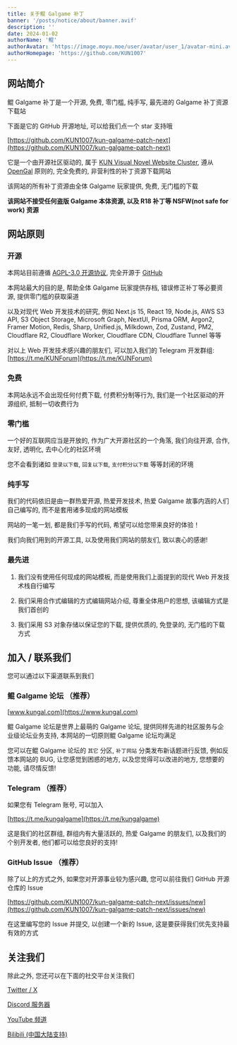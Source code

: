 ```yaml
---
title: 关于鲲 Galgame 补丁
banner: '/posts/notice/about/banner.avif'
description: ''
date: 2024-01-02
authorName: '鲲'
authorAvatar: 'https://image.moyu.moe/user/avatar/user_1/avatar-mini.avif'
authorHomepage: 'https://github.com/KUN1007'
---
```


## 网站简介

鲲 Galgame 补丁是一个开源, 免费, 零门槛, 纯手写, 最先进的 Galgame 补丁资源下载站

下面是它的 GitHub 开源地址, 可以给我们点一个 star 支持哦

[https://github.com/KUN1007/kun-galgame-patch-next](https://github.com/KUN1007/kun-galgame-patch-next)

它是一个由开源社区驱动的, 属于 [KUN Visual Novel Website Cluster](https://nav.kungal.org), 遵从 [OpenGal](https://github.com/opengal) 原则的, 完全免费的, 非营利性的补丁资源下载网站

该网站的所有补丁资源由全体 Galgame 玩家提供, 免费, 无门槛的下载

**该网站不接受任何盗版 Galgame 本体资源, 以及 R18 补丁等 NSFW(not safe for work) 资源**

## 网站原则

### 开源

本网站目前遵循 [AGPL-3.0 开源协议](https://www.gnu.org/licenses/gpl-3.0.en.html), 完全开源于 [GitHub](https://github.com/KUN1007/kun-galgame-patch-next)

本网站最大的目的是, 帮助全体 Galgame 玩家提供存档, 错误修正补丁等必要资源, 提供零门槛的获取渠道

以及对现代 Web 开发技术的研究, 例如 Next.js 15, React 19, Node.js, AWS S3 API, S3 Object Storage, Microsoft Graph, NextUI, Prisma ORM, Argon2, Framer Motion, Redis, Sharp, Unified.js, Milkdown, Zod, Zustand, PM2, Cloudflare R2, Cloudflare Worker, Cloudflare CDN, Cloudflare Tunnel 等等

对以上 Web 开发技术感兴趣的朋友们, 可以加入我们的 Telegram 开发群组: [https://t.me/KUNForum](https://t.me/KUNForum)

### 免费

本网站永远不会出现任何付费下载, 付费积分制等行为, 我们是一个社区驱动的开源组织, 抵制一切收费行为

### 零门槛

一个好的互联网应当是开放的, 作为广大开源社区的一个角落, 我们向往开源, 合作, 友好, 透明化, 去中心化的社区环境

您不会看到诸如 `登录以下载`, `回复以下载`, `支付积分以下载` 等等封闭的环境

### 纯手写

我们的代码依旧是由一群热爱开源, 热爱开发技术, 热爱 Galgame 故事内涵的人们自己编写的, 而不是套用诸多现成的网站模板

网站的一笔一划, 都是我们手写的代码, 希望可以给您带来良好的体验！

我们向我们用到的开源工具, 以及使用我们网站的朋友们, 致以衷心的感谢!

### 最先进

1. 我们没有使用任何现成的网站模板, 而是使用我们上面提到的现代 Web 开发技术栈自行编写

2. 我们采用合作式编辑的方式编辑网站介绍, 尊重全体用户的思想, 该编辑方式是我们首创的

3. 我们采用 S3 对象存储以保证您的下载, 提供优质的, 免登录的, 无门槛的下载方式

## 加入 / 联系我们

您可以通过以下渠道联系到我们

### 鲲 Galgame 论坛 （推荐）

[www.kungal.com](https://www.kungal.com)

鲲 Galgame 论坛是世界上最萌的 Galgame 论坛, 提供同样先进的社区服务与企业级论坛业务支持, 本网站的一切原则鲲 Galgame 论坛均满足

您可以在鲲 Galgame 论坛的 `其它` 分区, `补丁网站` 分类发布新话题进行反馈, 例如反馈本网站的 BUG, 让您感觉到困惑的地方, 以及您觉得可以改进的地方, 您想要的功能, 请尽情反馈!

### Telegram （推荐）

如果您有 Telegram 账号, 可以加入

[https://t.me/kungalgame](https://t.me/kungalgame)

这是我们的社区群组, 群组内有大量活跃的, 热爱 Galgame 的朋友们, 以及我们的个别开发者, 他们都可以给您良好的支持!

### GitHub Issue （推荐）

除了以上的方式之外, 如果您对开源事业较为感兴趣, 您可以前往我们 GitHub 开源仓库的 Issue

[https://github.com/KUN1007/kun-galgame-patch-next/issues/new](https://github.com/KUN1007/kun-galgame-patch-next/issues/new)

在这里编写您的 Issue 并提交, 以创建一个新的 Issue, 这是要获得我们优先支持最有效的方式

## 关注我们

除此之外, 您还可以在下面的社交平台关注我们

[Twitter / X](https://twitter.com/kungalgame)

[Discord 服务器](https://discord.com/invite/5F4FS2cXhX)

[YouTube 频道](https://youtube.com/@kungalgame)

[Bilibili (中国大陆支持)](https://space.bilibili.com/1748455574)
